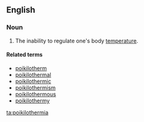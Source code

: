 ==English==

===Noun===
{{en-noun|-}}

# {{label|en|medicine}} The inability to regulate one's body [[temperature]].

====Related terms====
* [[poikilotherm]]
* [[poikilothermal]]
* [[poikilothermic]]
* [[poikilothermism]]
* [[poikilothermous]]
* [[poikilothermy]]

[[ta:poikilothermia]]